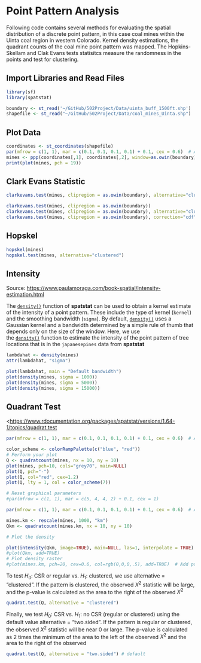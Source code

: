 # Point Pattern Analysis

Following code contains several methods for evaluating the spatial distribution of a discrete point pattern, in this case coal mines within the Uinta coal region in western Colorado. Kernel density estimations, the quadrant counts of the coal mine point pattern was mapped. The Hopkins-Skellam and Clak Evans tests statisitcs measure the randomness in the points and test for clustering.

## Import Libraries and Read Files

```{r}
library(sf)
library(spatstat)
```

```{r}
boundary <- st_read('~/GitHub/502Project/Data/uinta_buff_1500ft.shp')
shapefile <- st_read("~/GitHub/502Project/Data/coal_mines_Uinta.shp")
```

## Plot Data

```{r}
coordinates <- st_coordinates(shapefile)
par(mfrow = c(1, 1), mar = c(0.1, 0.1, 0.1, 0.1) + 0.1, cex = 0.6)  # Adjust cex as needed
mines <- ppp(coordinates[,1], coordinates[,2], window=as.owin(boundary), check=TRUE)
print(plot(mines, pch = 19))
```

## **Clark Evans Statistic**

```{r}
clarkevans.test(mines, clipregion = as.owin(boundary), alternative="clustered")
```

```{r}
clarkevans.test(mines, clipregion = as.owin(boundary))
clarkevans.test(mines, clipregion = as.owin(boundary), alternative="clustered")
clarkevans.test(mines, clipregion = as.owin(boundary), correction="cdf", nsim=99)
```

## Hopskel

```{r}
hopskel(mines)
hopskel.test(mines, alternative="clustered")
```

## Intensity

Source: <https://www.paulamoraga.com/book-spatial/intensity-estimation.html>

The [`density()`](https://rdrr.io/pkg/terra/man/density.html) function of **spatstat** can be used to obtain a kernel estimate of the intensity of a point pattern. These include the type of kernel (`kernel`) and the smoothing bandwidth (`sigma`). By default, [`density()`](https://rdrr.io/pkg/terra/man/density.html) uses a Gaussian kernel and a bandwidth determined by a simple rule of thumb that depends only on the size of the window. Here, we use the [`density()`](https://rdrr.io/pkg/terra/man/density.html) function to estimate the intensity of the point pattern of tree locations that is in the `japanesepines` data from **spatstat**

```{r}
lambdahat <- density(mines)
attr(lambdahat, "sigma")

plot(lambdahat, main = "Default bandwidth")
plot(density(mines, sigma = 1000))
plot(density(mines, sigma = 5000))
plot(density(mines, sigma = 15000))
```

## Quadrant Test

\<<https://www.rdocumentation.org/packages/spatstat/versions/1.64-1/topics/quadrat.test>

```{r}
par(mfrow = c(1, 1), mar = c(0.1, 0.1, 0.1, 0.1) + 0.1, cex = 0.6)  # Adjust cex as needed

color_scheme <- colorRampPalette(c("blue", "red"))
# Perform your plot
Q <- quadratcount(mines, nx = 10, ny = 10)
plot(mines, pch=10, cols="grey70", main=NULL)
plot(Q, pch="-")
plot(Q, col="red", cex=1.2)
plot(Q, lty = 1, col = color_scheme(7))

# Reset graphical parameters
#par(mfrow = c(1, 1), mar = c(5, 4, 4, 2) + 0.1, cex = 1)
```

```{r}
par(mfrow = c(1, 1), mar = c(0.1, 0.1, 0.1, 0.1) + 0.1, cex = 0.6)  # Adjust cex as needed

mines.km <- rescale(mines, 1000, "km")
Qkm <- quadratcount(mines.km, nx = 10, ny = 10)

# Plot the density

plot(intensity(Qkm, image=TRUE), main=NULL, las=1, interpolate = TRUE)
#plot(Qkm, add=TRUE)
# Plot density raster
#plot(mines.km, pch=20, cex=0.6, col=rgb(0,0,0,.5), add=TRUE)  # Add points
```

To test $H_0$: CSR or regular vs. $H_1$: clustered, we use alternative = "clustered". If the pattern is clustered, the observed $X^2$ statistic will be large, and the p-value is calculated as the area to the right of the observed $X^2$

```{r}
quadrat.test(Q, alternative = "clustered")
```

Finally, we test $H_0$: CSR vs. $H_1$: no CSR (regular or clustered) using the default value alternative = "two.sided". If the pattern is regular or clustered, the observed $X^2$ statistic will be near 0 or large. The p-value is calculated as 2 times the minimum of the area to the left of the observed $X^2$ and the area to the right of the observed

```{r}
quadrat.test(Q, alternative = "two.sided") # default
```
